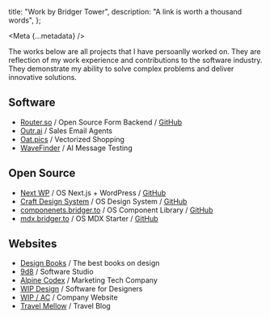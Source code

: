 
  title: "Work by Bridger Tower",
  description: "A link is worth a thousand words",
};

<Meta {...metadata} />

<PostWrapper>

The works below are all projects that I have persoanlly worked on. They are reflection of my work experience and contributions to the software industry. They demonstrate my ability to solve complex problems and deliver innovative solutions.

## Software

- [Router.so](https://router.so) / Open Source Form Backend / [GitHub](https://github.com/routerso/router)
- [Outr.ai](https://outr.ai) / Sales Email Agents
- [Oat.pics](https://oat.pics) / Vectorized Shopping
- [WaveFinder](https://wavefinder.ai) / AI Message Testing

## Open Source

- [Next WP](https://nextwp.vercel.app) / OS Next.js + WordPress / [GitHub](https://github.com/9d8dev/next-wp)
- [Craft Design System](https://craft.bridger.to) / OS Design System / [GitHub](https://github.com/brijr/craft)
- [componenets.bridger.to](https://components.bridger.to) / OS Component Library / [GitHub](https://github.com/brijr/components)
- [mdx.bridger.to](https://mdx.bridger.to) / OS MDX Starter / [GitHub](https://github.com/brijr/mdx)

## Websites

- [Design Books](https://designbooks.org) / The best books on design
- [9d8](https://9d8.dev) / Software Studio
- [Alpine Codex](https://alpinecodex.com) / Marketing Tech Company
- [WIP Design](https://wipdes.com) / Software for Designers
- [WIP / AC](https://wip.ac) / Company Website
- [Travel Mellow](https://travelmellow.com) / Travel Blog

</PostWrapper>
